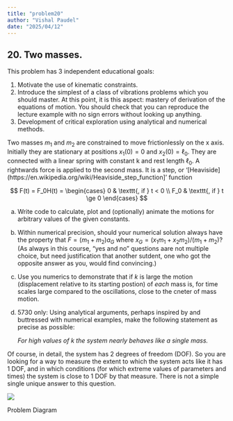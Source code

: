 ```yaml
---
title: "problem20"
author: "Vishal Paudel"
date: "2025/04/12"
---
```


::: {.callout collapse=true}
# 20\. **Two masses.**

This problem has 3 independent educational goals:

1. Motivate the use of kinematic constraints.
1. Introduce the simplest of a class of vibrations problems which you should master. At this point, it is this aspect: mastery of derivation of the equations of motion. You should check that you can reproduce the lecture example with no sign errors without looking up anything.
1. Development of critical exploration using analytical and numerical methods.

Two masses $m_1$ and $m_2$ are constrained to move frictionlessly on the x axis. Initially they are stationary at positions $x_1(0) = 0$ and $x_2(0) = \ell_0$. They are connected with a linear spring with constant k and rest length $\ell_0$. A rightwards force is applied to the second mass. It is a step, or '[Heaviside](https://en.wikipedia.org/wiki/Heaviside_step_function]' function

$$
F(t) = F_0H(t) = \begin{cases} 
  0 & \texttt{, if } t < 0 \\
  F_0 & \texttt{, if } t \ge 0
\end{cases}
$$

(a) Write code to calculate, plot and (optionally) animate the motions for arbitrary values of the given constants.
(b) Within numerical precision, should your numerical solution always have the property that $F = (m_1 + m_2) a_G$ where $x_G = (x_1 m_1 + x_2 m_2)/(m_1 + m_2)$? (As always in this course, "yes and no" questions aare not multiple choice, but need justification that another sutdent, one who got the opposite answer as you, would find convincing.)
(c) Use you numerics to demonstrate that if $k$ is large the motion (displacement relative to its starting postion) of *each* mass is, for time scales large compared to the oscillations, close to the cneter of mass motion.
(d) 5730 only: Using analytical arguments, perhaps inspired by and buttressed with numerical examples, make the following statement as precise as possible:

    *For high values of $k$ the system nearly behaves like a single mass.*

Of course, in detail, the system has 2 degrees of freedom (DOF). So you are looking for a way to measure the extent to which the system acts like it has 1 DOF, and in which conditions (for which extreme values of parameters and times) the system is close to 1 DOF by that measure. There is not a simple single unique answer to this question.

::::: {#fig-p20prob}
![](../../media/problem20/problem20-fbd.png)

Problem Diagram
:::::

:::
